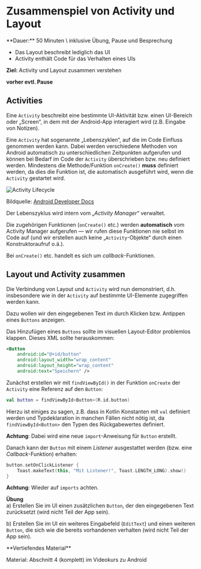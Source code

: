 
# Zusammenspiel von Activity und Layout

<Callout>
  **Dauer:** 50 Minuten \
  inklusive Übung, Pause und Besprechung

  - Das Layout beschreibt lediglich das UI
  - Activity enthält Code für das Verhalten eines UIs  

  **Ziel:** Activity und Layout zusammen verstehen
</Callout>

**vorher evtl. Pause**

## Activities

Eine `Activity` beschreibt eine bestimmte UI-Aktivität
bzw. einen UI-Bereich oder „Screen“, in dem mit der 
Android-App interagiert wird (z.B. Eingabe von Notizen).

Eine `Activity` hat sogenannte „Lebenszyklen“, auf die
im Code Einfluss genommen werden kann. Dabei werden
verschiedene Methoden von Android automatisch zu 
unterschiedlichen Zeitpunkten aufgerufen und können
bei Bedarf im Code der `Activity` überschrieben bzw. 
neu definiert werden. Mindestens die Methode/Funktion
`onCreate()` **muss** definiert werden, da dies die 
Funktion ist, die automatisch ausgeführt wird, wenn 
die `Activity` gestartet wird. 

![Activity Lifecycle](/images/mobile/activity_lifecycle.png)

Bildquelle: [Android Developer Docs](https://developer.android.com/guide/components/activities/activity-lifecycle#alc)

Der Lebenszyklus wird intern vom „_Activity Manager_“ 
verwaltet.

Die zugehörigen Funktionen (`onCreate()` etc.) werden 
**automatisch** vom Activity Manager aufgerufen &mdash;
wir rufen diese Funktionen nie selbst im Code auf
(und wir erstellen auch keine „`Activity`-Objekte“ 
durch einen Konstruktoraufruf o.ä.).

Bei `onCreate()` etc. handelt es sich um 
_callback_-Funktionen. 

## Layout und Activity zusammen

Die Verbindung von Layout und `Activity` wird nun 
demonstriert, d.h. insbesondere wie in der `Activity`
auf bestimmte UI-Elemente zugegriffen werden kann.

Dazu wollen wir den eingegebenen Text im durch Klicken
bzw. Antippen eines `Buttons` anzeigen.

Das Hinzufügen eines `Buttons` sollte  im visuellen
Layout-Editor problemlos klappen. Dieses XML sollte
herauskommen:

```xml
<Button
    android:id="@+id/button"
    android:layout_width="wrap_content"
    android:layout_height="wrap_content"
    android:text="Speichern" />
```

Zunächst erstellen wir mit `findViewById()` in 
der Funktion `onCreate` der `Activity` eine 
Referenz auf den `Button`:

```kotlin
val button = findViewById<Button>(R.id.button)
```

Hierzu ist einiges zu sagen, z.B. dass in Kotlin Konstanten
mit `val` definiert werden und Typdeklaration in manchen
Fällen nicht nötig ist, da `findViewById<Button>` den
Typen des Rückgabewertes definiert. 

**Achtung**: Dabei wird eine neue `import`-Anweisung für
`Button` erstellt.

Danach kann der `Button` mit einem _Listener_ ausgestattet
werden (bzw. eine _Callback_-Funktion) erhalten:

```kotlin
button.setOnClickListener {
    Toast.makeText(this, "Mit Listener!", Toast.LENGTH_LONG).show()
}
```

**Achtung**: Wieder auf `imports` achten.

**Übung** \
a) Erstellen Sie im UI einen zusätzlichen `Button`, der 
den eingegebenen Text zurücksetzt (wird nicht Teil der App sein).

b) Erstellen Sie im UI ein weiteres Eingabefeld (`EditText`)
und einen weiteren `Button`, die sich wie die bereits
vorhandenen verhalten (wird nicht Teil der App sein).

<Callout type="warning">
**Vertiefendes Material**

Material: Abschnitt 4 (komplett) im Videokurs zu Android 
</Callout>
